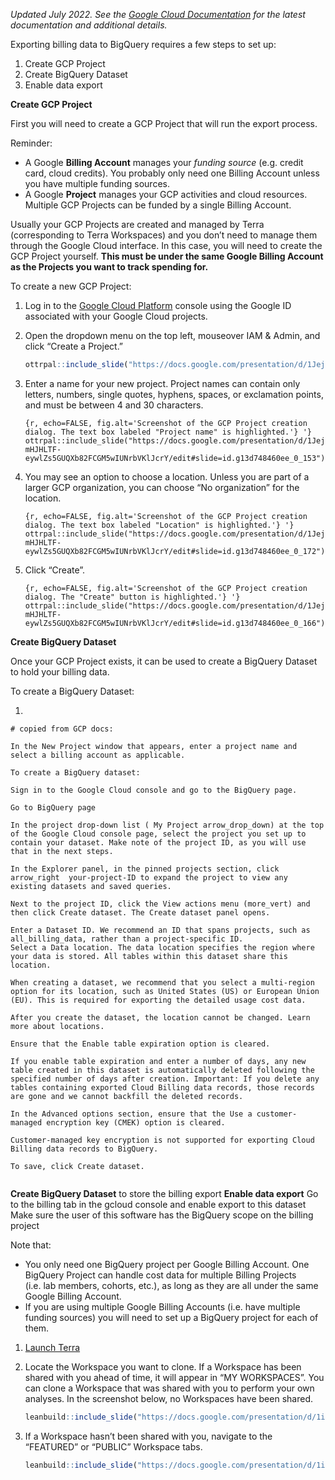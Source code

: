 
*Updated July 2022.  See the [Google Cloud Documentation](https://cloud.google.com/billing/docs/how-to/export-data-bigquery-setup) for the latest documentation and additional details.*

Exporting billing data to BigQuery requires a few steps to set up:

1. Create GCP Project
1. Create BigQuery Dataset
1. Enable data export

**Create GCP Project**

First you will need to create a GCP Project that will run the export process.  

::: {.fyi}
Reminder:

- A Google **Billing Account** manages your *funding source* (e.g. credit card, cloud credits).  You probably only need one Billing Account unless you have multiple funding sources.
- A Google **Project** manages your GCP activities and cloud resources.  Multiple GCP Projects can be funded by a single Billing Account.
:::

Usually your GCP Projects are created and managed by Terra (corresponding to Terra Workspaces) and you don't need to manage them through the Google Cloud interface. In this case, you will need to create the GCP Project yourself. **This must be under the same Google Billing Account as the Projects you want to track spending for.**


To create a new GCP Project:

1. Log in to the [Google Cloud Platform](https://console.cloud.google.com/) console using the Google ID associated with your Google Cloud projects.

1. Open the dropdown menu on the top left, mouseover IAM & Admin, and click “Create a Project.”

    ```r
ottrpal::include_slide("https://docs.google.com/presentation/d/1JejmHJHLTF-eywlZs5GUQXb82FCGM5wIUNrbVKlJcrY/edit#slide=id.g13d748460ee_0_3")
    ```
    
1. Enter a name for your new project.   Project names can contain only letters, numbers, single quotes, hyphens, spaces, or exclamation points, and must be between 4 and 30 characters.

    ```{r, echo=FALSE, fig.alt='Screenshot of the GCP Project creation dialog. The text box labeled "Project name" is highlighted.'} '}
ottrpal::include_slide("https://docs.google.com/presentation/d/1JejmHJHLTF-eywlZs5GUQXb82FCGM5wIUNrbVKlJcrY/edit#slide=id.g13d748460ee_0_153")
    ```

1. You may see an option to choose a location.  Unless you are part of a larger GCP organization, you can choose “No organization” for the location.

    ```{r, echo=FALSE, fig.alt='Screenshot of the GCP Project creation dialog. The text box labeled "Location" is highlighted.'} '}
ottrpal::include_slide("https://docs.google.com/presentation/d/1JejmHJHLTF-eywlZs5GUQXb82FCGM5wIUNrbVKlJcrY/edit#slide=id.g13d748460ee_0_172")
    ```

1. Click "Create".

    ```{r, echo=FALSE, fig.alt='Screenshot of the GCP Project creation dialog. The "Create" button is highlighted.'} '}
ottrpal::include_slide("https://docs.google.com/presentation/d/1JejmHJHLTF-eywlZs5GUQXb82FCGM5wIUNrbVKlJcrY/edit#slide=id.g13d748460ee_0_166")
    ```


**Create BigQuery Dataset**

Once your GCP Project exists, it can be used to create a BigQuery Dataset to hold your billing data.

To create a BigQuery Dataset:

1. 

```
# copied from GCP docs:

In the New Project window that appears, enter a project name and select a billing account as applicable.

To create a BigQuery dataset:

Sign in to the Google Cloud console and go to the BigQuery page.

Go to BigQuery page

In the project drop-down list ( My Project arrow_drop_down) at the top of the Google Cloud console page, select the project you set up to contain your dataset. Make note of the project ID, as you will use that in the next steps.

In the Explorer panel, in the pinned projects section, click arrow_right  your-project-ID to expand the project to view any existing datasets and saved queries.

Next to the project ID, click the View actions menu (more_vert) and then click Create dataset. The Create dataset panel opens.

Enter a Dataset ID. We recommend an ID that spans projects, such as all_billing_data, rather than a project-specific ID.
Select a Data location. The data location specifies the region where your data is stored. All tables within this dataset share this location.

When creating a dataset, we recommend that you select a multi-region option for its location, such as United States (US) or European Union (EU). This is required for exporting the detailed usage cost data.

After you create the dataset, the location cannot be changed. Learn more about locations.

Ensure that the Enable table expiration option is cleared.

If you enable table expiration and enter a number of days, any new table created in this dataset is automatically deleted following the specified number of days after creation. Important: If you delete any tables containing exported Cloud Billing data records, those records are gone and we cannot backfill the deleted records.

In the Advanced options section, ensure that the Use a customer-managed encryption key (CMEK) option is cleared.

Customer-managed key encryption is not supported for exporting Cloud Billing data records to BigQuery.

To save, click Create dataset.


```


**Create BigQuery Dataset**
	to store the billing export
**Enable data export**
	Go to the billing tab in the gcloud console and enable export to this dataset
Make sure the user of this software has the BigQuery scope on the billing project


Note that:

- You only need one BigQuery project per Google Billing Account. One BigQuery Project can handle cost data for multiple Billing Projects (i.e. lab members, cohorts, etc.), as long as they are all under the same Google Billing Account.
- If you are using multiple Google Billing Accounts (i.e. have multiple funding sources) you will need to set up a BigQuery project for each of them.

1. [Launch Terra](https://anvil.terra.bio/#workspaces)

1. Locate the Workspace you want to clone. If a Workspace has been shared with you ahead of time, it will appear in "MY WORKSPACES". You can clone a Workspace that was shared with you to perform your own analyses. In the screenshot below, no Workspaces have been shared.

    ```r
leanbuild::include_slide("https://docs.google.com/presentation/d/1ioYY0n3CcrP934WRKEsQ1aKocPqfswdWWHxYCf76BCg/edit#slide=id.gf5172664d7_0_142")
    ```

1. If a Workspace hasn't been shared with you, navigate to the "FEATURED" or "PUBLIC" Workspace tabs.

    ```r
leanbuild::include_slide("https://docs.google.com/presentation/d/1ioYY0n3CcrP934WRKEsQ1aKocPqfswdWWHxYCf76BCg/edit#slide=id.gf5172664d7_0_335")
    ```
